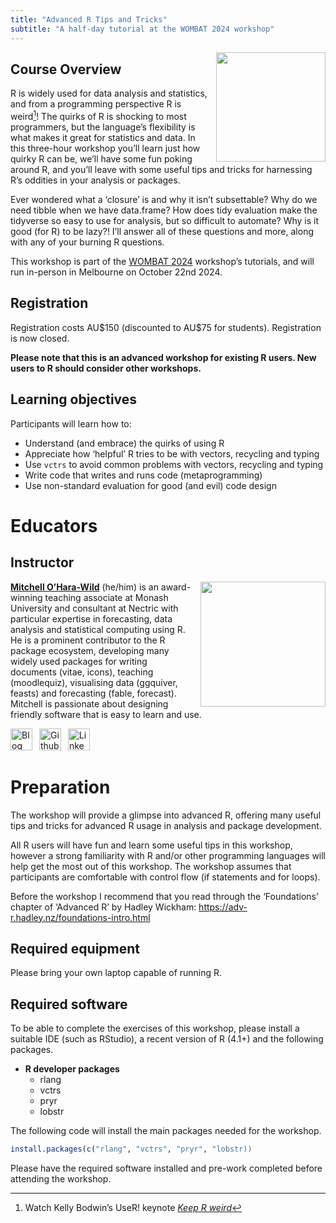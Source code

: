 ```yaml
---
title: "Advanced R Tips and Tricks"
subtitle: "A half-day tutorial at the WOMBAT 2024 workshop"
---
```


![](images/rlang.svg){style="float:right;padding: 0 0 0 10px;" fig-alt="R Logo" width="175"}

## Course Overview

R is widely used for data analysis and statistics, and from a programming perspective R is weird^[Watch Kelly Bodwin's UseR! keynote [*Keep R weird*](https://www.youtube.com/watch?v=KOQBfC1WPwM)]! The quirks of R is shocking to most programmers, but the language's flexibility is what makes it great for statistics and data. In this three-hour workshop you'll learn just how quirky R can be, we'll have some fun poking around R, and you'll leave with some useful tips and tricks for harnessing R's oddities in your analysis or packages.

Ever wondered what a 'closure' is and why it isn't subsettable? Why do we need tibble when we have data.frame? How does tidy evaluation make the tidyverse so easy to use for analysis, but so difficult to automate? Why is it good (for R) to be lazy?! I'll answer all of these questions and more, along with any of your burning R questions. 

This workshop is part of the [WOMBAT 2024](https://wombat2024.numbat.space/) workshop's tutorials, and will run in-person in Melbourne on October 22nd 2024.

## Registration

Registration costs AU\$150 (discounted to AU\$75 for students). Registration is now closed.

**Please note that this is an advanced workshop for existing R users. New users to R should consider other workshops.**

## Learning objectives

Participants will learn how to:

* Understand (and embrace) the quirks of using R
* Appreciate how 'helpful' R tries to be with vectors, recycling and typing
* Use `vctrs` to avoid common problems with vectors, recycling and typing
* Write code that writes and runs code (metaprogramming)
* Use non-standard evaluation for good (and evil) code design

# Educators

## Instructor

![](images/mitch.jpg){style="float:right;padding: 0 0 0 10px;" fig-alt="Headshot of Mitchell O'Hara-Wild" width="200"}

[**Mitchell O'Hara-Wild**](https://mitchelloharawild.com/) (he/him) is an award-winning teaching associate at Monash University and consultant at Nectric with particular expertise in forecasting, data analysis and statistical computing using R. He is a prominent contributor to the R package ecosystem, developing many widely used packages for writing documents (vitae, icons), teaching (moodlequiz), visualising data (ggquiver, feasts) and forecasting (fable, forecast). Mitchell is passionate about designing friendly software that is easy to learn and use.

<div align="center">
<a href="https://www.mitchelloharawild.com"><img border="0" alt="Blog" src="https://assets.dryicons.com/uploads/icon/svg/4926/home.svg" width="35" height="35"></a>&ensp;
<a href="https://github.com/mitchelloharawild"><img border="0" alt="Github" src="https://assets.dryicons.com/uploads/icon/svg/8312/cc33248a-e56e-4e7f-93f4-0e16350e5768.svg" width="35" height="35"></a>&ensp; 
<a href="https://www.linkedin.com/in/mitchelloharawild/"><img border="0" alt="LinkedIn" src="https://assets.dryicons.com/uploads/icon/svg/8337/a347cd89-1662-4421-be90-58e5e8004eae.svg" width="35" height="35"></a>&ensp;&emsp;
</div>


# Preparation

The workshop will provide a glimpse into advanced R, offering many useful tips and tricks for advanced R usage in analysis and package development.

All R users will have fun and learn some useful tips in this workshop, however a strong familiarity with R and/or other programming languages will help get the most out of this workshop. The workshop assumes that participants are comfortable with control flow (if statements and for loops).

Before the workshop I recommend that you read through the 'Foundations' chapter of 'Advanced R' by Hadley Wickham: <https://adv-r.hadley.nz/foundations-intro.html>

## Required equipment

Please bring your own laptop capable of running R.

## Required software

To be able to complete the exercises of this workshop, please install a suitable IDE (such as RStudio), a recent version of R (4.1+) and the following packages.

-   **R developer packages**
    -   rlang
    -   vctrs
    -   pryr
    -   lobstr

The following code will install the main packages needed for the workshop.

```r
install.packages(c("rlang", "vctrs", "pryr", "lobstr))
```

Please have the required software installed and pre-work completed before attending the workshop.
